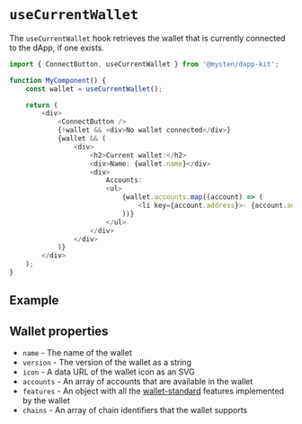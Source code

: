 
# `useCurrentWallet`

The `useCurrentWallet` hook retrieves the wallet that is currently connected to the dApp, if one
exists.

```ts
import { ConnectButton, useCurrentWallet } from '@mysten/dapp-kit';

function MyComponent() {
	const wallet = useCurrentWallet();

	return (
		<div>
			<ConnectButton />
			{!wallet && <div>No wallet connected</div>}
			{wallet && (
				<div>
					<h2>Current wallet:</h2>
					<div>Name: {wallet.name}</div>
					<div>
						Accounts:
						<ul>
							{wallet.accounts.map((account) => (
								<li key={account.address}>- {account.address}</li>
							))}
						</ul>
					</div>
				</div>
			)}
		</div>
	);
}
```

## Example

<UseCurrentWalletExample />

## Wallet properties

- `name` - The name of the wallet
- `version` - The version of the wallet as a string
- `icon` - A data URL of the wallet icon as an SVG
- `accounts` - An array of accounts that are available in the wallet
- `features` - An object with all the
  [wallet-standard](https://github.com/wallet-standard/wallet-standard) features implemented by the
  wallet
- `chains` - An array of chain identifiers that the wallet supports
